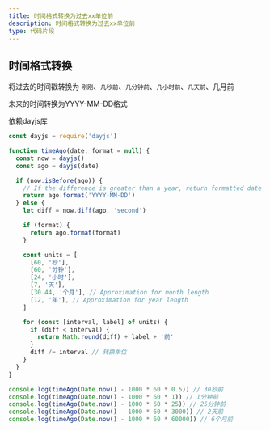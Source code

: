---
title: 时间格式转换为过去xx单位前
description: 时间格式转换为过去xx单位前
type: 代码片段
---

## 时间格式转换

将过去的时间戳转换为 `刚刚`、`几秒前`、`几分钟前`、`几小时前`、`几天前`、几月前

未来的时间转换为YYYY-MM-DD格式

依赖dayjs库

```js
const dayjs = require('dayjs')

function timeAgo(date, format = null) {
  const now = dayjs()
  const ago = dayjs(date)

  if (now.isBefore(ago)) {
    // If the difference is greater than a year, return formatted date
    return ago.format('YYYY-MM-DD')
  } else {
    let diff = now.diff(ago, 'second')

    if (format) {
      return ago.format(format)
    }

    const units = [
      [60, '秒'],
      [60, '分钟'],
      [24, '小时'],
      [7, '天'],
      [30.44, '个月'], // Approximation for month length
      [12, '年'], // Approximation for year length
    ]

    for (const [interval, label] of units) {
      if (diff < interval) {
        return Math.round(diff) + label + '前'
      }
      diff /= interval // 转换单位
    }
  }
}

console.log(timeAgo(Date.now() - 1000 * 60 * 0.5)) // 30秒前
console.log(timeAgo(Date.now() - 1000 * 60 * 1)) // 1分钟前
console.log(timeAgo(Date.now() - 1000 * 60 * 25)) // 25分钟前
console.log(timeAgo(Date.now() - 1000 * 60 * 3000)) // 2天前
console.log(timeAgo(Date.now() - 1000 * 60 * 60000)) // 6个月前
```


